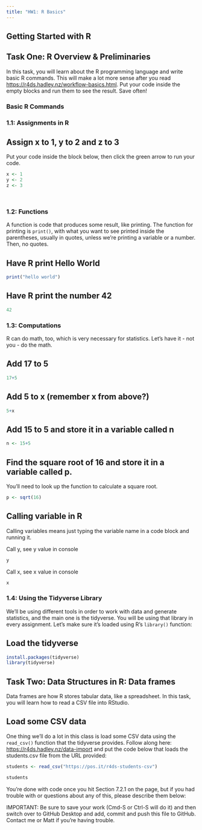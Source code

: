 ```yaml
---
title: "HW1: R Basics"
---
```


## Getting Started with R

## Task One: R Overview & Preliminaries

In this task, you will learn about the R programming language and write basic R commands. This will make a lot more sense after you read <https://r4ds.hadley.nz/workflow-basics.html>. Put your code inside the empty blocks and run them to see the result. Save often!

### Basic R Commands

### 1.1: Assignments in R

## Assign x to 1, y to 2 and z to 3

Put your code inside the block below, then click the green arrow to run your code.

```r
x <- 1
y <- 2 
z <- 3
```

```r

```

```r
```

### 1.2: Functions

A function is code that produces some result, like printing. The function for printing is `print()`, with what you want to see printed inside the parentheses, usually in quotes, unless we're printing a variable or a number. Then, no quotes.

## Have R print Hello World

```r
print("hello world")
```

## Have R print the number 42

```r
42
```

### 1.3: Computations

R can do math, too, which is very necessary for statistics. Let's have it - not you - do the math.

## Add 17 to 5

```r
17+5
```

## Add 5 to x (remember x from above?)

```r
5+x
```

## Add 15 to 5 and store it in a variable called n

```r
n <- 15+5
```

## Find the square root of 16 and store it in a variable called p.

You'll need to look up the function to calculate a square root.

```r
p <- sqrt(16)
```

## Calling variable in R

Calling variables means just typing the variable name in a code block and running it.

Call y, see y value in console

```r
y
```

Call x, see x value in console

```r
x
```

### 1.4: Using the Tidyverse Library

We'll be using different tools in order to work with data and generate statistics, and the main one is the tidyverse. You will be using that library in every assignment. Let's make sure it's loaded using R's `library()` function:

## Load the tidyverse

```r
install.packages(tidyverse)
library(tidyverse)
```

## Task Two: Data Structures in R: Data frames

Data frames are how R stores tabular data, like a spreadsheet. In this task, you will learn how to read a CSV file into RStudio.

## Load some CSV data

One thing we'll do a lot in this class is load some CSV data using the `read_csv()` function that the tidyverse provides. Follow along here: <https://r4ds.hadley.nz/data-import> and put the code below that loads the students.csv file from the URL provided:

```r
students <- read_csv("https://pos.it/r4ds-students-csv")

students
```

You're done with code once you hit Section 7.2.1 on the page, but if you had trouble with or questions about any of this, please describe them below:

IMPORTANT: Be sure to save your work (Cmd-S or Ctrl-S will do it) and then switch over to GitHub Desktop and add, commit and push this file to GitHub. Contact me or Matt if you're having trouble.
